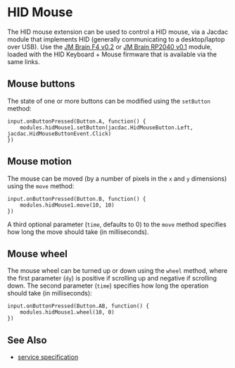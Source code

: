 # HID Mouse

The HID mouse extension can be used to control a HID mouse, via a Jacdac module 
that implements HID (generally communicating to a desktop/laptop over USB). Use the
[JM Brain F4 v0.2](/devices/microsoft/research/jmbrainf441v02) or [JM Brain RP2040 v0.1](/devices/microsoft/research/jmbrainrp204059v01) module,
  loaded with the HID Keyboard + Mouse firmware that is available via the same links.  

## Mouse buttons

The state of one or more buttons can be modified using the `setButton` method:

```blocks
input.onButtonPressed(Button.A, function() {
    modules.hidMouse1.setButton(jacdac.HidMouseButton.Left, jacdac.HidMouseButtonEvent.Click)
})
```

## Mouse motion

The mouse can be moved (by a number of pixels in the `x` and `y` dimensions)
using the `move` method:

```blocks
input.onButtonPressed(Button.B, function() {
    modules.hidMouse1.move(10, 10)
})
```

A third optional parameter (`time`, defaults to 0) to the `move` method specifies
how long the move should take (in milliseconds). 

## Mouse wheel

The mouse wheel can be turned up or down using the `wheel` method,
where the first parameter (`dy`) is positive if scrolling up and negative if scrolling down.
The second parameter (`time`) specifies how long the operation should take (in milliseconds):

```blocks
input.onButtonPressed(Button.AB, function() {
    modules.hidMouse1.wheel(10, 0)
})
```

## See Also

- [service specification](/services/hidmouse/)
